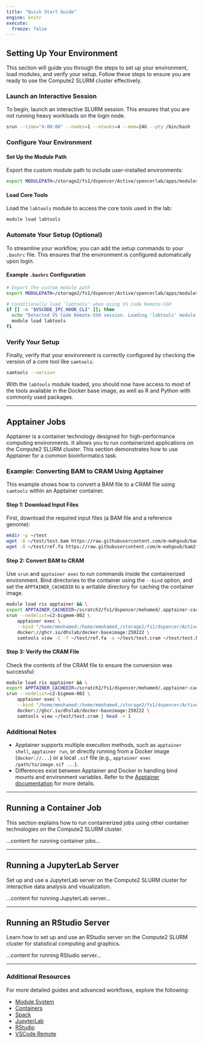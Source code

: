 ```yaml
---
title: "Quick Start Guide"
engine: knitr
execute: 
  freeze: false
---
```


## Setting Up Your Environment

This section will guide you through the steps to set up your environment, load modules, and verify your setup. Follow these steps to ensure you are ready to use the Compute2 SLURM cluster effectively.

### Launch an Interactive Session

To begin, launch an interactive SLURM session. This ensures that you are not running heavy workloads on the login node.

```bash
srun --time="4:00:00" --nodes=1 --ntasks=4 --mem=24G --pty /bin/bash
```

### Configure Your Environment

#### Set Up the Module Path

Export the custom module path to include user-installed environments:

```bash
export MODULEPATH=/storage2/fs1/dspencer/Active/spencerlab/apps/modules/modulefiles:$MODULEPATH
```

#### Load Core Tools

Load the `labtools` module to access the core tools used in the lab:

```bash
module load labtools
```

### Automate Your Setup (Optional)

To streamline your workflow, you can add the setup commands to your `.bashrc` file. This ensures that the environment is configured automatically upon login.

#### Example `.bashrc` Configuration

```bash
# Export the custom module path
export MODULEPATH=/storage2/fs1/dspencer/Active/spencerlab/apps/modules/modulefiles:$MODULEPATH

# Conditionally load 'labtools' when using VS Code Remote-SSH
if [[ -n "$VSCODE_IPC_HOOK_CLI" ]]; then
  echo "Detected VS Code Remote-SSH session. Loading 'labtools' module..."
  module load labtools
fi
```

### Verify Your Setup

Finally, verify that your environment is correctly configured by checking the version of a core tool like `samtools`:

```bash
samtools --version
```

With the `labtools` module loaded, you should now have access to most of the tools available in the Docker base image, as well as R and Python with commonly used packages.

---

## Apptainer Jobs

Apptainer is a container technology designed for high-performance computing environments. It allows you to run containerized applications on the Compute2 SLURM cluster. This section demonstrates how to use Apptainer for a common bioinformatics task.

### Example: Converting BAM to CRAM Using Apptainer

This example shows how to convert a BAM file to a CRAM file using `samtools` within an Apptainer container.

#### Step 1: Download Input Files

First, download the required input files (a BAM file and a reference genome):

```bash
mkdir -p ~/test
wget -O ~/test/test.bam https://raw.githubusercontent.com/m-mahgoub/bam2fastq/f9163d85ad8912929b242a08a21d505d84776337/data/SPT5_T0_rep1.sorted.bam
wget -O ~/test/ref.fa https://raw.githubusercontent.com/m-mahgoub/bam2fastq/refs/heads/main/data/genome.fa
```

#### Step 2: Convert BAM to CRAM

Use `srun` and `apptainer exec` to run commands inside the containerized environment. Bind directories to the container using the `--bind` option, and set the `APPTAINER_CACHEDIR` to a writable directory for caching the container image.

```bash
module load ris apptainer && \
export APPTAINER_CACHEDIR=/scratch2/fs1/dspencer/mohamed/.apptainer-cache && \
srun --nodelist=c2-bigmem-002 \
    apptainer exec \
    --bind "/home/mmohamed:/home/mmohamed,/storage2/fs1/dspencer/Active:/storage2/fs1/dspencer/Active" \
    docker://ghcr.io/dhslab/docker-baseimage:250222 \
    samtools view -C -T ~/test/ref.fa -o ~/test/test.cram ~/test/test.bam
```

#### Step 3: Verify the CRAM File

Check the contents of the CRAM file to ensure the conversion was successful:

```bash
module load ris apptainer && \
export APPTAINER_CACHEDIR=/scratch2/fs1/dspencer/mohamed/.apptainer-cache && \
srun --nodelist=c2-bigmem-002 \
    apptainer exec \
    --bind "/home/mmohamed:/home/mmohamed,/storage2/fs1/dspencer/Active:/storage2/fs1/dspencer/Active" \
    docker://ghcr.io/dhslab/docker-baseimage:250222 \
    samtools view ~/test/test.cram | head -n 1
```

### Additional Notes

- Apptainer supports multiple execution methods, such as `apptainer shell`, `apptainer run`, or directly running from a Docker image (`docker://...`) or a local `.sif` file (e.g., `apptainer exec /path/to/image.sif ...`).
- Differences exist between Apptainer and Docker in handling bind mounts and environment variables. Refer to the [Apptainer documentation](https://apptainer.org/content/user/main/) for more details.

---

## Running a Container Job

This section explains how to run containerized jobs using other container technologies on the Compute2 SLURM cluster.

...content for running container jobs...

---

## Running a JupyterLab Server

Set up and use a JupyterLab server on the Compute2 SLURM cluster for interactive data analysis and visualization.

...content for running JupyterLab server...

---

## Running an RStudio Server

Learn how to set up and use an RStudio server on the Compute2 SLURM cluster for statistical computing and graphics.

...content for running RStudio server...

---

### Additional Resources

For more detailed guides and advanced workflows, explore the following:

- [Module System]()
- [Containers]()
- [Spack](/content/spack/index.qmd)
- [JupyterLab]()
- [RStudio]()
- [VSCode Remote]()